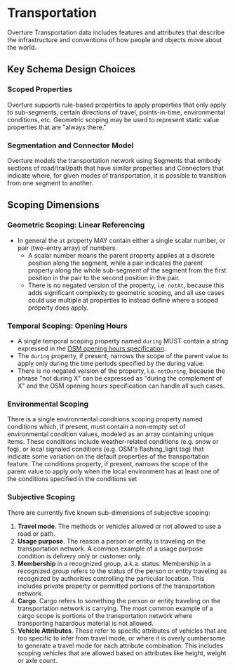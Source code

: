 
# Transportation

Overture Transportation data includes features and attributes that describe the infrastructure and conventions of how people and objects move about the world.

## Key Schema Design Choices

### Scoped Properties
Overture supports rule-based properties to apply properties that only apply to sub-segments, certain directions of travel, points-in-time, environmental conditions, etc. Geometric scoping may be used to represent static value properties that are "always there."

### Segmentation and Connector Model
Overture models the transportation network using Segments that embody sections of road/trail/path that have similar properties and Connectors that indicate where, for given modes of transportation, it is possible to transition from one segment to another.


## Scoping Dimensions

### Geometric Scoping: Linear Referencing
- In general the <code>at</code> property MAY contain either a single scalar number, or pair (two-entry array) of numbers.
  - A scalar number means the parent property applies at a discrete position along the segment, while a pair indicates the parent property along the whole sub-segment of the segment from the first position in the pair to the second position in the pair.
  - There is no negated version of the property, i.e. <code>notAt</code>, because this adds significant complexity to geometric scoping, and all use cases could use multiple at properties to instead define where a scoped property does apply.

### Temporal Scoping: Opening Hours

- A single temporal scoping property named <code>during</code> MUST contain a string expressed in the [OSM opening hours specification](https://wiki.openstreetmap.org/wiki/Key:opening_hours/specification).
- The <code>during</code> property, if present, narrows the scope of the parent value to apply only during the time periods specified by the during value.
- There is no negated version of the property, i.e. <code>notDuring</code>, because the phrase "not during X" can be expressed as "during the complement of X" and the OSM opening hours specification can handle all such cases.

### Environmental Scoping

There is a single environmental conditions scoping property named conditions which, if present, must contain a non-empty set of environmental condition values, modeled as an array containing unique items. These conditions include weather-related conditions (e.g. snow or fog), or local signaled conditions (e.g. OSM's flashing_light tag) that indicate some variation on the default properties of the transportation feature.
The conditions property, if present, narrows the scope of the parent value to apply only when the local environment has at least one of the conditions specified in the conditions set

### Subjective Scoping

There are currently five known sub-dimensions of subjective scoping:

1. **Travel mode**. The methods or vehicles allowed or not allowed to use a road or path.
2. **Usage purpose**. The reason a person or entity is traveling on the transportation network. A common example of a usage purpose condition is delivery only or customer only.
3. **Membership** in a recognized group, a.k.a. status.  Membership in a recognized group refers to the status of the person or entity traveling as recognized by authorities controlling the particular location. This includes private property or permitted portions of the transportation network.
4. **Cargo**. Cargo refers to something the person or entity traveling on the transportation network is carrying. The most common example of a cargo scope is portions of the transportation network where transporting hazardous material is not allowed.
5. **Vehicle Attributes**. These refer to specific attributes of vehicles that are too specific to infer from travel mode, or where it is overly cumbersome to generate a travel mode for each attribute combination. This includes scoping vehicles that are allowed based on attributes like height, weight or axle count.
